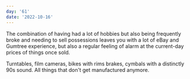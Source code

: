```yaml
---
day: '61'
date: '2022-10-16'
---
```


The combination of having had a lot of hobbies but also being frequently broke and needing to sell possessions leaves you with a lot of eBay and Gumtree experience, but also a regular feeling of alarm at the current-day prices of things once sold.

Turntables, film cameras, bikes with rims brakes, cymbals with a distinctly 90s sound. All things that don't get manufactured anymore.
